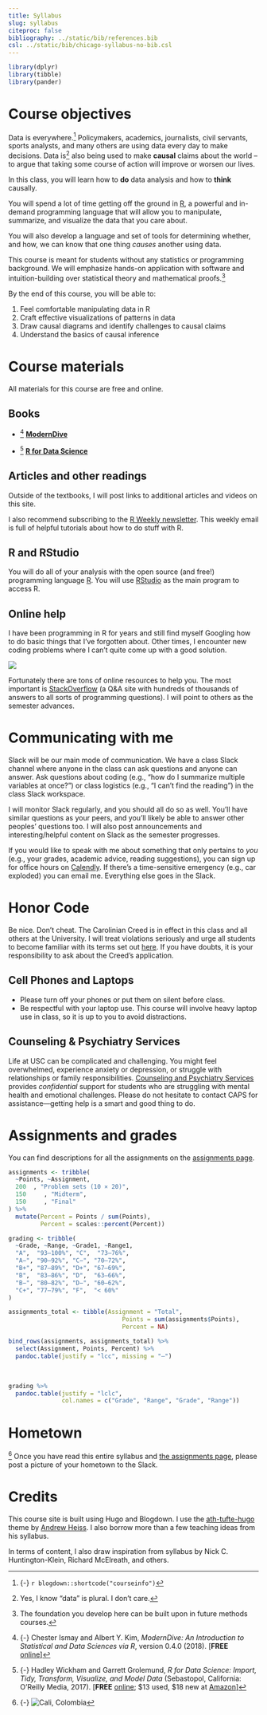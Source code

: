 ```yaml
---
title: Syllabus
slug: syllabus
citeproc: false
bibliography: ../static/bib/references.bib
csl: ../static/bib/chicago-syllabus-no-bib.csl
---
```


```r
library(dplyr)
library(tibble)
library(pander)
```


# Course objectives

<span class="newthought">Data is everywhere.</span>[^courseinfo] Policymakers, academics, journalists, civil servants, sports analysts, and many others are using data every day to make decisions. Data is^[Yes, I know "data" is plural. I don't care.] also being used to make **causal** claims about the world -- to argue that taking some course of action will improve or worsen our lives. 

In this class, you will learn how to **do** data analysis and how to **think** causally. 

You will spend a lot of time getting off the ground in [R](https://www.r-project.org/), a powerful and in-demand programming language that will allow you to manipulate, summarize, and visualize the data that you care about. 

You will also develop a language and set of tools for determining whether, and how, we can know that one thing *causes* another using data. 


This course is meant for students without any statistics or programming background. We will emphasize hands-on application with software and intuition-building over statistical theory and mathematical proofs.^[The foundation you develop here can be built upon in future methods courses.] 


[^courseinfo]: {-}
  `r blogdown::shortcode("courseinfo")`


<span class="newthought">By the end of this course,</span> you will be able to:


1. Feel comfortable manipulating data in R
2. Craft effective visualizations of patterns in data
3. Draw causal diagrams and identify challenges to causal claims
4. Understand the basics of causal inference


# Course materials

<span class="newthought">All materials for this course are free and online.</span> 

## Books

- [^md] [**ModernDive**](https://moderndive.com/) 

- [^r4ds] [**R for Data Science**](http://r4ds.had.co.nz/)


[^md]: {-} Chester Ismay and Albert Y. Kim, *ModernDive: An Introduction to Statistical and Data Sciences via R*, version 0.4.0 (2018). [**FREE** [online](https://moderndive.com/)]

[^r4ds]: {-} Hadley Wickham and Garrett Grolemund, *R for Data Science: Import, Tidy, Transform, Visualize, and Model Data* (Sebastopol, California: O’Reilly Media, 2017). [**FREE** [online](http://r4ds.had.co.nz/); $13 used, $18 new at [Amazon](https://www.amazon.com/R-Data-Science-Hadley-Wickham/dp/1491910399/)]

    
## Articles and other readings


Outside of the textbooks, I will post links to additional articles and videos on this site. 

I also recommend subscribing to the [R Weekly newsletter](https://rweekly.org/). This weekly email is full of helpful tutorials about how to do stuff with R.




## R and RStudio


You will do all of your analysis with the open source (and free!) programming language [R](https://cran.r-project.org/). You will use [RStudio](https://www.rstudio.com/) as the main program to access R. 




## Online help


I have been programming in R for years and still find myself Googling how to do basic things that I've forgotten about. Other times, I encounter new coding problems where I can't quite come up with a good solution. 



[![](/images/googling-error.png)](/images/googling-error.png)


Fortunately there are tons of online resources to help you. The most important is [StackOverflow](https://stackoverflow.com/) (a Q&A site with hundreds of thousands of answers to all sorts of programming questions). I will point to others as the semester advances.



# Communicating with me


<span class="newthought">Slack will be our main mode of communication.</span> We have a class Slack channel where anyone in the class can ask questions and anyone can answer. Ask questions about coding (e.g., "how do I summarize multiple variables at once?") or class logistics (e.g., "I can't find the reading") in the class Slack workspace. 


I will monitor Slack regularly, and you should all do so as well. You'll have similar questions as your peers, and you'll likely be able to answer other peoples' questions too. I will also post announcements and interesting/helpful content on Slack as the semester progresses.


If you would like to speak with me about something that only pertains to *you* (e.g., your grades, academic advice, reading suggestions), you can sign up for office hours on [Calendly](https://calendly.com/juan-f-tellez). If there's a time-sensitive emergency (e.g., car exploded) you can email me. Everything else goes in the Slack. 


# Honor Code

<span class="newthought">Be nice. Don't cheat.</span> The Carolinian Creed is in effect in this class and all others at the University. I will treat violations seriously and urge all students to become familiar with its terms set out [here](https://www.sc.edu/about/offices_and_divisions/student_conduct_and_academic_integrity/index.php). If you have doubts, it is your responsibility to ask about the Creed’s application.


## Cell Phones and Laptops


- Please turn off your phones or put them on silent before class. 
- Be respectful with your laptop use. This course will involve heavy laptop use in class, so it is up to you to avoid distractions. 


## Counseling & Psychiatry Services


Life at USC can be complicated and challenging. You might feel overwhelmed, experience anxiety or depression, or struggle with relationships or family responsibilities. [Counseling and Psychiatry Services](https://sc.edu/about/offices_and_divisions/student_health_services/medical-services/counseling-and-psychiatry/index.php) provides *confidential* support for students who are struggling with mental health and emotional challenges. Please do not hesitate to contact CAPS for assistance—getting help is a smart and good thing to do.



# Assignments and grades

<span class="newthought">You can find descriptions</span> for all the assignments on the [assignments page](/assignments/).


```r
assignments <- tribble(
  ~Points, ~Assignment,
  200  , "Problem sets (10 × 20)",
  150     , "Midterm",
  150     , "Final"
) %>%
  mutate(Percent = Points / sum(Points),
         Percent = scales::percent(Percent))

grading <- tribble(
  ~Grade, ~Range, ~Grade1, ~Range1,
  "A",  "93–100%", "C",  "73–76%",
  "A−", "90–92%", "C−", "70–72%",
  "B+", "87–89%", "D+", "67–69%",
  "B",  "83–86%", "D",  "63–66%",
  "B−", "80–82%", "D−", "60–62%",
  "C+", "77–79%", "F",  "< 60%"
)
```

```r
assignments_total <- tibble(Assignment = "Total",
                                Points = sum(assignments$Points),
                                Percent = NA)

bind_rows(assignments, assignments_total) %>% 
  select(Assignment, Points, Percent) %>% 
  pandoc.table(justify = "lcc", missing = "—")
```

\

```r
grading %>%
  pandoc.table(justify = "lclc", 
               col.names = c("Grade", "Range", "Grade", "Range"))
```


# Hometown

[^panda] <span class="newthought">Once you have read</span> this entire syllabus and [the assignments page](/assignments/), please post a picture of your hometown to the Slack.

[^panda]: {-}
  ![Cali, Colombia](https://upload.wikimedia.org/wikipedia/commons/b/b2/Gato_de_Tejada_Cali.JPG)
  
  
# Credits
  
  
This course site is built using Hugo and Blogdown. I use the [ath-tufte-hugo](https://github.com/andrewheiss/ath-tufte-hugo) theme by [Andrew Heiss](https://www.andrewheiss.com). I also borrow more than a few teaching ideas from his syllabus.  

In terms of content, I also draw inspiration from syllabus by Nick C. Huntington-Klein, Richard McElreath, and others.  